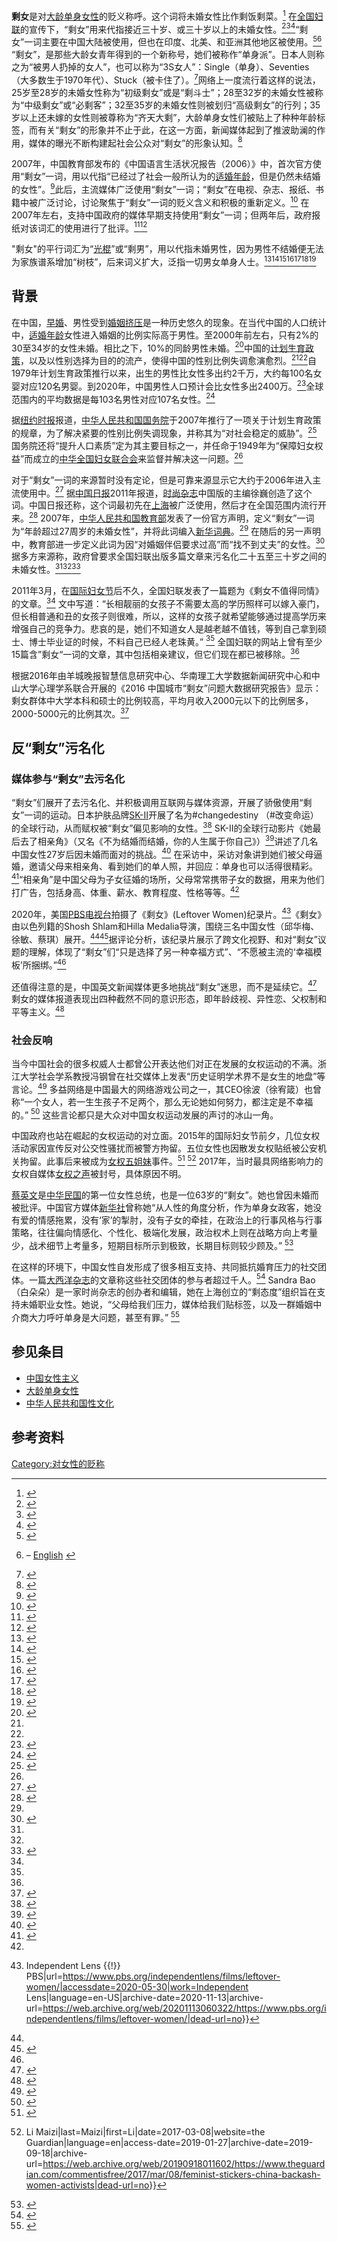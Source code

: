 {{about|大龄单身女性的贬义称呼|大龄单身女性|大龄单身女性}}
'''剩女'''是对[[大齡單身女性|大龄单身女性]]的贬义称呼。这个词将未婚女性比作剩饭剩菜。<ref>{{Cite journal|title=Metaphorical representations of “leftover women”: between traditional patriarchy and modern egalitarianism|author=Yu, Yating|url=https://www.researchgate.net/publication/333661093_Metaphorical_representations_of_leftover_women_between_traditional_patriarchy_and_modern_egalitarianism|journal=Social Semiotics|issue=31|doi=10.1080/10350330.2019.1625515|year=2021|volume=2|page=248-265|access-date=2022-02-05|archive-date=2022-02-03|archive-url=https://web.archive.org/web/20220203120435/https://www.researchgate.net/publication/333661093_Metaphorical_representations_of_leftover_women_between_traditional_patriarchy_and_modern_egalitarianism}}</ref> 在[[中华全国妇女联合会|全国妇联]]的宣传下，“剩女”用来代指接近三十岁、或三十岁以上的未婚女性。<ref name="BBC">{{cite news|last=Magistad|first=Mary Kay|date=20 February 2013|title=BBC News - China's 'leftover women', unmarried at 27|work=[[BBC_News|BBC News]]|location=Beijing|url=https://www.bbc.co.uk/news/magazine-21320560|accessdate=29 March 2013|archive-date=2013-04-10|archive-url=https://web.archive.org/web/20130410192314/http://www.bbc.co.uk/news/magazine-21320560|dead-url=no}}</ref><ref name="DM">{{cite news|last=Simpson|first=Peter|date=21 February 2013|title=The 'leftover' women: China defines official age for females being left on the shelf as 27|work=[[Mail_Online|Mail Online]]|url=http://www.dailymail.co.uk/news/article-2282249/The-leftover-women-China-defines-official-age-females-left-shelf-27.html|accessdate=29 March 2013|archive-date=2020-11-11|archive-url=https://web.archive.org/web/20201111235639/https://www.dailymail.co.uk/news/article-2282249/The-leftover-women-China-defines-official-age-females-left-shelf-27.html|dead-url=no}}</ref><ref>{{cite news|last=Sebag-Montefiore|first=Clarissa|date=21 August 2012|title=Romance With Chinese Characteristics|newspaper=[[The_New_York_Times|The New York Times]]|url=http://latitude.blogs.nytimes.com/2012/08/21/romance-with-chinese-characteristics/?_r=0|accessdate=2013-12-24|archive-date=2018-08-28|archive-url=https://web.archive.org/web/20180828203318/https://latitude.blogs.nytimes.com/2012/08/21/romance-with-chinese-characteristics/?_r=0|dead-url=no}}</ref>“剩女”一词主要在中国大陆被使用，但也在印度、北美、和亚洲其他地区被使用。<ref name="PULITZER2">{{cite news|last=Lee|first=Deborah Jian|author2=Sushima Subramanian|date=17 October 2011|title=China's Educated Women Can't Find Eligible Men|work=[[Pulitzer_Center_on_Crisis_Reporting|Pulitzer Center on Crisis Reporting]]|location=China|url=http://pulitzercenter.org/reporting/china-women-marriage-education-employment|accessdate=31 January 2019|archive-date=2016-08-21|archive-url=https://web.archive.org/web/20160821153340/http://pulitzercenter.org/reporting/china-women-marriage-education-employment|dead-url=no}}</ref><ref name="PD2">{{cite news|last=HuangJin|first=Chen Lidan|date=26 February 2013|script-title=zh:中国"剩女"现象引热议 国外网友称欲学中文来中国|work=[[People's_Daily|People's Daily]]|language=zh|trans-title=China's 'leftover women' phenomenon arouses heated debate in West|url=http://www.zj.xinhuanet.com/newscenter/sociology/2013-02/23/c_114777483.htm|accessdate=23 April 2013|archive-url=https://web.archive.org/web/20130602215159/http://www.zj.xinhuanet.com/newscenter/sociology/2013-02/23/c_114777483.htm|archive-date=2013-06-02|url-status=dead|dead-url=no}} – [http://english.peopledaily.com.cn/90882/8144310.html English] {{Wayback|url=http://english.peopledaily.com.cn/90882/8144310.html |date=20130529022719 }}</ref> “剩女”，是那些大龄女青年得到的一个新称号，她们被称作“单身派”。日本人则称之为“被男人扔掉的女人”，也可以称为“3S女人”：Single（单身）、Seventies（大多数生于1970年代）、Stuck（被卡住了）。<ref>{{Cite news|url=http://jx.ifeng.com/info/qg/detail_2015_08/18/4244418_0.shtml|title=为优质剩女正名：我们从来不愁嫁！|date=2015-08-18|access-date=2021-01-05|language=中文|archive-date=2015-09-13|archive-url=https://web.archive.org/web/20150913063928/http://jx.ifeng.com/info/qg/detail_2015_08/18/4244418_0.shtml}}</ref>网络上一度流行着这样的说法，25岁至28岁的未婚女性称为“初级剩女”或是“剩斗士”；28至32岁的未婚女性被称为“中级剩女”或“必剩客”；32至35岁的未婚女性则被划归“高级剩女”的行列；35岁以上还未嫁的女性则被尊称为“齐天大剩”，大龄单身女性们被贴上了种种年龄标签，而有关“剩女”的形象并不止于此，在这一方面，新闻媒体起到了推波助澜的作用，媒体的曝光不断构建起社会公众对“剩女”的形象认知。<ref>{{Cite news|url=http://www.ycwb.com/attach/201504bps.pdf|title=她，为什么“剩下”？——2016 中国城市“剩女”问题大数据研究报告|access-date=2021-01-05|language=中文}}</ref>

2007年，中国教育部发布的《中国语言生活状况报告（2006）》中，首次官方使用“剩女”一词，用以代指“已经过了社会一般所认为的[[适婚年龄|适婚年龄]]，但是仍然未结婚的女性”。<ref>{{Cite web|title=百度百科-剩女 （网络用语）|url=https://baike.baidu.com/item/%E5%89%A9%E5%A5%B3/7352570|accessdate=2020-05-30|author=|date=|format=|publisher=|language=中文|archive-date=2020-03-05|archive-url=https://web.archive.org/web/20200305043617/https://baike.baidu.com/item/%E5%89%A9%E5%A5%B3/7352570|dead-url=no}}</ref>此后，主流媒体广泛使用“剩女”一词；“剩女”在电视、杂志、报纸、书籍中被广泛讨论，讨论聚焦于“剩女”一词的贬义含义和积极的重新定义。<ref name="UCDM">{{cite news|last1=Ng|first1=Valerie|last2=Nilsson|first2=Erik|date=12 February 2012|title=Much ado about shengnu|newspaper=[[The_China_Daily|The China Daily]]|url=http://usa.chinadaily.com.cn/epaper/2014-02/12/content_17279212.htm|accessdate=2014-04-16|archive-url=https://web.archive.org/web/20140416220058/http://usa.chinadaily.com.cn/epaper/2014-02/12/content_17279212.htm|archive-date=2014-04-16|url-status=dead|dead-url=no}}</ref> 在2007年左右，支持中国政府的媒体早期支持使用“剩女”一词；但两年后，政府报纸对该词汇的使用进行了批评。<ref>{{Cite news|url=https://www.bbc.com/news/magazine-21320560|title=The over-27s China calls 'leftover women'|last=Magistad|first=Mary Kay|date=2013-02-21|access-date=2019-10-02|language=en-GB|archive-date=2020-11-12|archive-url=https://web.archive.org/web/20201112004022/https://www.bbc.com/news/magazine-21320560|dead-url=no}}</ref><ref name="chinadaily.com.cn">{{Cite web|title=Why women choose to stay out of wedlock|url=https://www.chinadaily.com.cn/opinion/2009-09/18/content_8707224.htm|website=www.chinadaily.com.cn|access-date=2019-10-02|archive-date=2020-07-10|archive-url=https://web.archive.org/web/20200710103817/https://www.chinadaily.com.cn/opinion/2009-09/18/content_8707224.htm|dead-url=no}}</ref>

"剩女"的平行词汇为“[[光棍|光棍]]”或“剩男”，用以代指未婚男性，因为男性不结婚便无法为家族谱系增加“树枝”，后来词义扩大，泛指一切男女单身人士。<ref>{{Cite news|url=https://www.bbc.com/zhongwen/simp/chinese_news/2011/11/111111_china_singles_day|title=中国“光棍节”性别失衡引关注|access-date=2021-01-21|language=中文|archive-date=2021-01-28|archive-url=https://web.archive.org/web/20210128162633/https://www.bbc.com/zhongwen/simp/chinese_news/2011/11/111111_china_singles_day}}</ref><ref>{{cite news|title=Asian demography: The flight from marriage|date=20 August 2011|work=[[The_Economist|The Economist]]|location=Seoul and Taipei|url=http://www.economist.com/node/21526329|accessdate=18 April 2013|archive-date=2018-03-17|archive-url=https://web.archive.org/web/20180317200749/https://www.economist.com/node/21526329|dead-url=no}}</ref><ref name="TNYT2">{{cite news|last=Schott|first=Ben|date=15 March 2010|title=Leftover Ladies & 3S Women|work=[[The_New_York_Times|The New York Times]]|url=http://schott.blogs.nytimes.com/2010/03/15/leftover-ladies-3s-women/|accessdate=29 March 2013|archive-date=2020-11-18|archive-url=https://web.archive.org/web/20201118162814/https://schott.blogs.nytimes.com/2010/03/15/leftover-ladies-3s-women/|dead-url=no}}</ref><ref>{{cite news|url=http://www.chinadaily.com.cn/china/2010-04/24/content_9770152.htm|title=The Dating game by Jiangsu TV|newspaper=[[China_Daily|China Daily]]|date=2010-04-24|author=Lin Qi|accessdate=2017-07-10|archive-date=2020-03-11|archive-url=https://web.archive.org/web/20200311024337/https://www.chinadaily.com.cn/china/2010-04/24/content_9770152.htm|dead-url=no}}</ref><ref>{{cite news|url=http://www.lintellettualedissidente.it/filosofia/amore-appuntamenti-cina/|title=Amore con appuntamento: delirio occidentale a Chinatown|newspaper=L'Intellettuale Dissidente|author=di Francesco Pietrobelli|date=20 June 2017|language=it|accessdate=2017-07-10|archive-date=2018-08-28|archive-url=https://web.archive.org/web/20180828170415/http://www.lintellettualedissidente.it/filosofia/amore-appuntamenti-cina/|dead-url=no}}</ref><ref>{{Cite journal|title=Marriage Squeeze, Never-Married Proportion, and Mean Age at First Marriage in China|last=Jiang|first=Quanbao|last2=Feldman|first2=Marcus W.|date=2014|journal=Population Research and Policy Review|issue=2|doi=10.1007/s11113-013-9283-8|volume=33|pages=189–204|issn=0167-5923|jstor=43671595|pmc=3948615|pmid=24634556|last3=Li|first3=Shuzhuo}}</ref><ref>{{Cite journal|title=Constructing the myth of protest masculinity in Chinese English language news media: a critical discourse analysis of the representation of ‘leftover men’|author=|url=https://www.researchgate.net/publication/353305090_Constructing_the_myth_of_protest_masculinity_in_Chinese_English_language_news_media_a_critical_discourse_analysis_of_the_representation_of_'leftover_men'|last=Yu|first=Yating|last2=Nartey|first2=Mark|date=2021-07-13|journal=Gender and Language|issue=2|doi=10.1558/genl.18823|volume=15|issn=1747-633X|access-date=2022-06-06|archive-date=2022-02-03|archive-url=https://web.archive.org/web/20220203125042/https://www.researchgate.net/publication/353305090_Constructing_the_myth_of_protest_masculinity_in_Chinese_English_language_news_media_a_critical_discourse_analysis_of_the_representation_of_%27leftover_men%27}}</ref>

== 背景 ==

在中国，[[早婚|早婚]]、男性受到[[婚姻挤压|婚姻挤压]]是一种历史悠久的现象。在当代中国的人口统计中，[[适婚年龄|适婚年龄]]女性进入婚姻的比例实际高于男性。至2000年前左右，只有2%的30至34岁的女性未婚。相比之下，10%的同龄男性未婚。<ref>{{Cite journal|title=Between Tradition and Modernity: “Leftover” Women in Shanghai|url=http://dx.doi.org/10.1111/jomf.12220|last=Ji|first=Yingchun|date=2015-07-29|journal=Journal of Marriage and Family|issue=5|doi=10.1111/jomf.12220|volume=77|pages=1057–1073|issn=0022-2445}}</ref>中国的[[计划生育政策|计划生育政策]]，以及以性别选择为目的的流产，使得中国的性别比例失调愈演愈烈。<ref name="BBC" /><ref name="DM" />自1979年计划生育政策推行以来，出生的男性比女性多出约2千万，大约每100名女婴对应120名男婴。到2020年，中国男性人口预计会比女性多出2400万。<ref>{{Cite web|title=China’s Bachelors: When Men Outnumber Women|url=https://pulitzercenter.org/projects/china-population-women-bachelor-marriage|accessdate=30 May 2020|author=Pulitzer Center on Crisis Reporting|date=17 October 2011|format=|publisher=|language=|archive-date=2020-10-25|archive-url=https://web.archive.org/web/20201025084653/https://pulitzercenter.org/projects/china-population-women-bachelor-marriage|dead-url=no}}</ref>全球范围内的平均数据是每103名男性对应107名女性。<ref name=REU>{{cite news |title=In China, signs that one-child policy may be coming to an end |last=Wee |first=Sui-Lee |last2=Li |first2=Hui |date=21 January 2013 |work=[[Reuters|Reuters]] |location=[[Jiuquan|Jiuquan]], China |url=https://www.reuters.com/article/2013/01/21/us-china-population-idUSBRE90K0UV20130121 |accessdate=29 March 2013 |archive-date=2015-09-24 |archive-url=https://web.archive.org/web/20150924173419/http://www.reuters.com/article/2013/01/21/us-china-population-idUSBRE90K0UV20130121 |dead-url=no }}</ref>

据[[纽约时报|纽约时报]]报道，[[中华人民共和国国务院|中华人民共和国国务院]]于2007年推行了一项关于计划生育政策的规章，为了解决紧要的性别比例失调现象，并称其为“对社会稳定的威胁”。<ref name="NYT">{{cite news|url=https://www.nytimes.com/2012/10/12/opinion/global/chinas-leftover-women.html?_r=0|title=OP-ED CONTRIBUTOR; China's 'Leftover' Women|last=Fincher|first=Leta Hong|date=12 October 2012|work=[[The_New_York_Times|The New York Times]]|accessdate=29 March 2013|archive-date=2017-02-22|archive-url=https://web.archive.org/web/20170222150406/http://www.nytimes.com/2012/10/12/opinion/global/chinas-leftover-women.html?_r=0|dead-url=no}}</ref> 国务院还将“提升人口素质”定为其主要目标之一，并任命于1949年为“保障妇女权益”而成立的[[中华全国妇女联合会|中华全国妇女联合会]]来监督并解决这一问题。<ref name="NYT" />

对于“剩女”一词的来源暂时没有定论，但是可靠来源显示它大约于2006年进入主流使用中。<ref>{{cite book|url=https://books.google.com/?id=7YJKCAAAQBAJ&printsec=frontcover&dq=%22sheng+nu%22+coined#v=onepage&q=origins%20term&f=false|last=To|first=Sandy|title=China's Leftover Women: Late Marriage among Professional Women and its Consequences|date=2015|publisher=Routledge|isbn=9781317934189}}</ref> 据[[中国日报|中国日报]]2011年报道，[[柯夢波丹|时尚杂志]]中国版的主编徐巍创造了这个词。中国日报还称，这个词最初先在[[上海|上海]]被广泛使用，然后才在全国范围内流行开来。<ref>{{cite news|url=http://usa.chinadaily.com.cn/life/2011-03/13/content_12166529.htm|title=A woman's way|last=Tian|first=Gan|date=13 March 2011|work=[[China_Daily|China Daily]]|accessdate=7 April 2013|archive-date=2018-08-28|archive-url=https://web.archive.org/web/20180828203200/http://usa.chinadaily.com.cn/life/2011-03/13/content_12166529.htm|dead-url=no}}</ref> 2007年，[[中华人民共和国教育部|中华人民共和国教育部]]发表了一份官方声明，定义“剩女”一词为“年龄超过27周岁的未婚女性”，并将此词编入[[新华词典|新华词典]]。<ref name="NYT" /> 在随后的另一声明中，教育部进一步定义此词为因“对婚姻伴侣要求过高”而“找不到丈夫”的女性。<ref name=TDM2>{{cite news |last1=Simpson |first1=Peter |last2=De Lacey |first2=Martha |date=28 February 2013 |title='Chinese men want wives who are easier to control': How China's high-flying single women are rejected because male suitors are intimidated by their successes |work=[[Mail_Online|Mail Online]] |url=http://www.dailymail.co.uk/femail/article-2285865/Chinese-men-want-wives-easier-control-How-Chinas-high-flying-single-women-rejected-male-suitors-intimidated-successes.html |accessdate=29 March 2013 |archive-date=2020-11-08 |archive-url=https://web.archive.org/web/20201108171722/https://www.dailymail.co.uk/femail/article-2285865/Chinese-men-want-wives-easier-control-How-Chinas-high-flying-single-women-rejected-male-suitors-intimidated-successes.html |dead-url=no }}</ref> 据多方来源称，政府曾要求全国妇联出版多篇文章来污名化二十五至三十岁之间的未婚女性。<ref name="BBC" /><ref name="NYT" /><ref>{{cite news|url=http://www.iol.co.za/business/business-news/china-stigmatises-educated-single-women-as-leftovers-1.1476068#.UWEoUKt26Fc|title=China stigmatises educated single women as 'leftovers'|date=25 February 2013|work=[[The_Independent|The Independent]]|accessdate=7 April 2013|archive-date=2020-03-03|archive-url=https://web.archive.org/web/20200303233244/https://www.iol.co.za/business/business-news/china-stigmatises-educated-single-women-as-leftovers-1.1476068#.UWEoUKt26Fc|dead-url=no}}</ref>

2011年3月，在[[国际妇女节|国际妇女节]]后不久，全国妇联发表了一篇题为《剩女不值得同情》的文章。<ref name="NYT" /> 文中写道：“长相靓丽的女孩子不需要太高的学历照样可以嫁入豪门，但长相普通和丑的女孩子则很难，所以，这样的女孩子就希望能够通过提高学历来增强自己的竞争力。悲哀的是，她们不知道女人是越老越不值钱，等到自己拿到硕士、博士毕业证的时候，不料自己已经人老珠黄。” <ref name="BBC" /> 全国妇联的网站上曾有至少15篇含”剩女“一词的文章，其中包括相亲建议，但它们现在都已被移除。<ref name="BBC" />

根据2016年由羊城晚报智慧信息研究中心、华南理工大学数据新闻研究中心和中山大学心理学系联合开展的《2016 中国城市“剩女”问题大数据研究报告》显示：剩女群体中大学本科和硕士的比例较高，平均月收入2000元以下的比例居多，2000-5000元的比例其次。<ref>{{Cite journal|title=她，为什么“剩下”？ ——2016 中国城市“剩女”问题大数据研究报告|url=http://www.ycwb.com/attach/201504bps.pdf}}</ref>

== 反“剩女”污名化 ==

=== 媒体参与“剩女”去污名化 ===
“剩女”们展开了去污名化、并积极调用互联网与媒体资源，开展了骄傲使用“剩女”一词的运动。日本护肤品牌[[SK-II|SK-II]]开展了名为#changedestiny （#改变命运）的全球行动，从而赋权被“剩女”偏见影响的女性。<ref>{{Cite web|title=A Skin Care Brand Bravely Stood Up for China's 'Leftover' Women Unmarried After 25 – Adweek|url=https://www.adweek.com/creativity/skincare-brand-bravely-stood-chinas-leftover-women-unmarried-after-25-170708/|language=en-US|website=www.adweek.com|access-date=2019-01-27|archive-date=2020-06-09|archive-url=https://web.archive.org/web/20200609125754/https://www.adweek.com/creativity/skincare-brand-bravely-stood-chinas-leftover-women-unmarried-after-25-170708/|dead-url=no}}</ref> SK-II的全球行动影片《她最后去了相亲角》（又名《不为结婚而结婚，你的人生属于你自己》）<ref>{{Cite web|title=SK-II：「不為結婚而結婚，妳的人生屬於妳自己」|url=https://www.youtube.com/watch?v=ttQo_Aavitk|accessdate=2020-05-30|author=|date=|format=|publisher=|language=}}</ref>讲述了几名中国女性27岁后因未婚而面对的挑战。<ref name="Market Takeover">{{Citation|last=SK-II|title=SK-II: Marriage Market Takeover (Please turn on subtitle)|date=2016-04-06|url=https://www.youtube.com/watch?v=irfd74z52Cw&t=28s|access-date=2018-11-29|archive-date=2020-11-10|archive-url=https://web.archive.org/web/20201110024605/https://www.youtube.com/watch?v=irfd74z52Cw|dead-url=no}}</ref> 在采访中，采访对象讲到她们被父母逼婚，邀请父母来相亲角、看到她们的单人照，并回应：单身也可以活得很精彩。<ref>{{Cite news|url=https://www.sk-ii.com/luxury-skin-care-tips/marriage-market-takeover.html|title=We're single, but not 'leftovers'|access-date=2018-11-29|language=en|archive-url=https://web.archive.org/web/20181129100841/https://www.sk-ii.com/luxury-skin-care-tips/marriage-market-takeover.html|archive-date=2018-11-29|dead-url=yes}}</ref>“相亲角”是中国父母为子女征婚的场所，父母常常携带子女的数据，用来为他们打广告，包括身高、体重、薪水、教育程度、性格等等。<ref name="Market Takeover" />

2020年，美国[[公共广播电视公司|PBS电视台]]拍摄了《剩女》(Leftover Women)纪录片。<ref name=":0">{{Cite web|title=Leftover Women {{!}} Independent Lens {{!}} PBS|url=https://www.pbs.org/independentlens/films/leftover-women/|accessdate=2020-05-30|work=Independent Lens|language=en-US|archive-date=2020-11-13|archive-url=https://web.archive.org/web/20201113060322/https://www.pbs.org/independentlens/films/leftover-women/|dead-url=no}}</ref>《剩女》由以色列籍的Shosh Shlam和Hilla Medalia导演，围绕三名中国女性（邱华梅、徐敏、蔡琪）展开。<ref name=":0" /><ref name=":1">{{Cite web|title=外国导演跟拍3名中国“剩女”，揭开上亿女性的辛酸：不结婚就是没人要？_邱华梅|url=http://www.sohu.com/a/393366532_616577|accessdate=2020-05-30|work=www.sohu.com|language=en}}</ref>据评论分析，该纪录片展示了跨文化视野、和对“剩女”议题的理解，体现了“剩女”们“只是选择了另一种幸福方式”、“不愿被主流的‘幸福模板’所捆绑。”<ref name=":1" />

还值得注意的是，中国英文新闻媒体更多地挑战“剩女”迷思，而不是延续它。<ref>{{Cite journal|title=Metaphorical representations of “leftover women”: between traditional patriarchy and modern egalitarianism|author=Yu, Yating|url=https://www.researchgate.net/publication/333661093_Metaphorical_representations_of_leftover_women_between_traditional_patriarchy_and_modern_egalitarianism|journal=Social Semiotics|issue=31|doi=10.1080/10350330.2019.1625515|year=2019|volume=2|page=248-265|access-date=2022-02-05|archive-date=2022-02-03|archive-url=https://web.archive.org/web/20220203120435/https://www.researchgate.net/publication/333661093_Metaphorical_representations_of_leftover_women_between_traditional_patriarchy_and_modern_egalitarianism}}</ref>  剩女的媒体报道表现出四种截然不同的意识形态，即年龄歧视、异性恋、父权制和平等主义。<ref>{{Cite journal|title=Media representations of'leftover women'in China: a corpus-assisted critical discourse analysis|author=Yu, Yating|url=https://www.researchgate.net/publication/336649472_Media_representations_of_'leftover_women'_in_China_a_corpus-assisted_critical_discourse_analysis|journal=Gender & Language|issue=13|doi=10.1558/genl.36223|year=2019|volume=3|page=1747–6321|access-date=2022-06-06|archive-date=2022-02-03|archive-url=https://web.archive.org/web/20220203121838/https://www.researchgate.net/publication/336649472_Media_representations_of_%27leftover_women%27_in_China_a_corpus-assisted_critical_discourse_analysis}}</ref>

=== 社会反响 ===

当今中国社会的很多权威人士都曾公开表达他们对正在发展的女权运动的不满。浙江大学社会学系教授冯钢曾在社交媒体上发表“历史证明学术界不是女生的地盘”等言论。<ref>{{Cite news|url=http://www.sixthtone.com/news/1001047/sociologist-refuses-to-apologize-for-sexist-social-media-posts|title=Sociologist Refuses to Apologize for Sexist Social Media Posts|last=Tone|first=Sixth|date=2017-10-24|work=Sixth Tone|access-date=2019-01-27|language=en|archive-date=2020-06-13|archive-url=https://web.archive.org/web/20200613152429/http://www.sixthtone.com/news/1001047/sociologist-refuses-to-apologize-for-sexist-social-media-posts|dead-url=no}}</ref> 多益网络是中国最大的网络游戏公司之一，其CEO徐波（徐宥箴）也曾称“一个女人，若一生生孩子不足两个，那么无论她如何努力，都注定是不幸福的。” <ref>{{Cite news|url=https://www.hrw.org/news/2017/11/05/china-needs-stop-growing-gender-gap|title=China Needs to Stop the Growing Gender Gap|date=2017-11-05|work=Human Rights Watch|access-date=2018-11-27|language=en|archive-date=2020-09-22|archive-url=https://web.archive.org/web/20200922045959/https://www.hrw.org/news/2017/11/05/china-needs-stop-growing-gender-gap|dead-url=no}}</ref> 这些言论都只是大众对中国女权运动发展的声讨的冰山一角。

中国政府也站在崛起的女权运动的对立面。2015年的国际妇女节前夕，几位女权活动家因宣传反对公交性骚扰而被警方拘留。五位女性也因散发女权贴纸被公安机关拘留。此事后来被成为[[女权五姐妹|女权五姐妹]]事件。<ref>{{Cite news|url=https://www.hrw.org/news/2017/03/07/international-womens-day-china-muffles-womens-voices|title=On International Women's Day, China Muffles Women's Voices|date=2017-03-07|work=Human Rights Watch|access-date=2018-11-27|language=en|archive-date=2020-10-27|archive-url=https://web.archive.org/web/20201027175716/https://www.hrw.org/news/2017/03/07/international-womens-day-china-muffles-womens-voices|dead-url=no}}</ref> <ref>{{Cite web|url=https://www.theguardian.com/commentisfree/2017/mar/08/feminist-stickers-china-backash-women-activists|title=I went to jail for handing out feminist stickers in China {{!}} Li Maizi|last=Maizi|first=Li|date=2017-03-08|website=the Guardian|language=en|access-date=2019-01-27|archive-date=2019-09-18|archive-url=https://web.archive.org/web/20190918011602/https://www.theguardian.com/commentisfree/2017/mar/08/feminist-stickers-china-backash-women-activists|dead-url=no}}</ref> 2017年，当时最具网络影响力的女权自媒体[[女权之声|女权之声]]被封号，具体原因不明。

[[蔡英文|蔡英文]]是[[中华民国|中华民国]]的第一位女性总统，也是一位63岁的“剩女”。她也曾因未婚而被批评。中国官方媒体[[新华社|新华社]]曾称她“从人性的角度分析，作为单身女政客，她没有爱的情感拖累，没有‘家’的掣肘，没有子女的牵挂，在政治上的行事风格与行事策略，往往偏向情感化、个性化、极端化发展，政治权术上则在战略方向上考量少，战术细节上考量多，短期目标所示到极致，长期目标则较少顾及。” <ref>{{Cite news|url=https://www.huffingtonpost.com/entry/taiwan-tsai-ingwen-single-shamed_us_5745bd50e4b0dacf7ad38663|title=China Shames Taiwan's New Female President For Being Single|last=Ma|first=Alexandra|date=2016-05-25|work=Huffington Post|access-date=2019-01-27|language=en-US|archive-date=2019-02-05|archive-url=https://web.archive.org/web/20190205163443/https://www.huffingtonpost.com/entry/taiwan-tsai-ingwen-single-shamed_us_5745bd50e4b0dacf7ad38663|dead-url=no}}</ref>

在这样的环境下，中国女性自发形成了很多相互支持、共同抵抗婚育压力的社交团体。一篇[[大西洋_(雜誌)|大西洋杂志]]的文章称这些社交团体的参与者超过千人。<ref>{{Cite news|url=https://www.theatlantic.com/international/archive/2011/10/for-chinas-educated-single-ladies-finding-love-is-often-a-struggle/246892/|title=For China's Educated Single Ladies, Finding Love Is Often a Struggle|last=Lee|first=Sushma Subramanian, Deborah Jian|date=2011-10-19|work=The Atlantic|access-date=2019-01-27|language=en-US|archive-date=2020-11-12|archive-url=https://web.archive.org/web/20201112023303/https://www.theatlantic.com/international/archive/2011/10/for-chinas-educated-single-ladies-finding-love-is-often-a-struggle/246892/|dead-url=no}}</ref>  Sandra Bao（白朵朵）是一家时尚杂志的创办者和编辑，她在上海创立的“剩态度”组织旨在支持未婚职业女性。她说，“父母给我们压力，媒体给我们贴标签，以及一群婚姻中介商大力呼吁单身是大问题，甚至有罪。” <ref>{{Cite news|url=https://www.richmond.com/news/national-world/china-s-leftover-women-face-pressure-to-marry/article_f9b17a50-a78c-5c15-a1d3-d98c3d5613fc.html|title=China's 'leftover women' face pressure to marry|last=Times|first=Los Angeles|work=Richmond Times-Dispatch|access-date=2018-11-29|language=en|archive-date=2020-06-13|archive-url=https://web.archive.org/web/20200613155420/https://www.richmond.com/news/national-world/china-s-leftover-women-face-pressure-to-marry/article_f9b17a50-a78c-5c15-a1d3-d98c3d5613fc.html|dead-url=no}}</ref>

== 参见条目 ==

* [[中國女性主義|中国女性主义]]
* [[大齡單身女性|大龄单身女性]]
* [[中华人民共和国性文化|中华人民共和国性文化]]

== 参考资料 ==
{{Reflist|25em}}

[[Category:对女性的贬称|Category:对女性的贬称]]